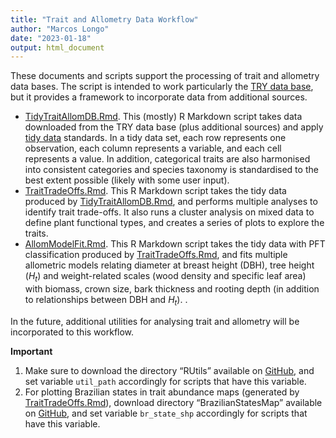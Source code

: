 ```yaml
---
title: "Trait and Allometry Data Workflow"
author: "Marcos Longo"
date: "2023-01-18"
output: html_document
---
```


These documents and scripts support the processing of trait and allometry data bases. The script is intended to work particularly the [TRY data base](https://www.try-db.org/TryWeb/Home.php), but it provides a framework to incorporate data from additional sources.



* [TidyTraitAllomDB.Rmd](TidyTraitAllomDB.html).  This (mostly) R Markdown script takes data downloaded from the TRY data base (plus additional sources) and apply [tidy data](https://cran.r-project.org/web/packages/tidyr/vignettes/tidy-data.html) standards. In a tidy data set, each row represents one observation, each column represents a variable, and each cell represents a value. In addition, categorical traits are also harmonised into consistent categories and species taxonomy is standardised to the best extent possible (likely with some user input).
* [TraitTradeOffs.Rmd](TraitTradeOffs.html).  This R Markdown script takes the tidy data produced by [TidyTraitAllomDB.Rmd](TidyTraitAllomDB.html), and performs multiple analyses to identify trait trade-offs. It also runs a cluster analysis on mixed data to define plant functional types, and creates a series of plots to explore the traits.
* [AllomModelFit.Rmd](AllomModelFit.html).  This R Markdown script takes the tidy data with PFT classification produced by [TraitTradeOffs.Rmd](TraitTradeOffs.html), and fits multiple allometric models relating diameter at breast height (DBH), tree height ($H_t$) and weight-related scales (wood density and specific leaf area) with biomass, crown size, bark thickness and rooting depth (in addition to relationships between DBH and $H_t$). .


In the future, additional utilities for analysing trait and allometry will be incorporated to this workflow.

**Important**

1. Make sure to download the directory "RUtils" available on [GitHub](https://github.com/mpaiao/TraitAllom_Workflow), and set variable `util_path` accordingly for scripts that have this variable.
2. For plotting Brazilian states in trait abundance maps (generated by [TraitTradeOffs.Rmd](TraitTradeOffs.html)), download directory "BrazilianStatesMap" available on [GitHub](https://github.com/mpaiao/TraitAllom_Workflow), and set variable `br_state_shp` accordingly for scripts that have this variable.
